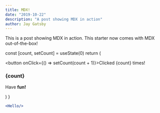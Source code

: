 ```yaml
---
title: MDX!
date: "2019-10-22"
description: "A post showing MDX in action"
author: Jay Gatsby
---
```


This is a post showing MDX in action. This starter now comes with MDX out-of-the-box!




  const [count, setCount] = useState(0)
  return (
      <div>
        <button onClick={() => setCount(count + 1)}>Clicked {count} times!</button>
        <h3>{count}</h3>
        <div class="tip" markdown="1">Have **fun!**</div>
      </div>
    
  )
}

<Tst />

```jsx
<Hello/>
```

<div style={{ padding: '20px', backgroundColor: 'tomato' }}>
  <MyDynamicButton />
</div>


